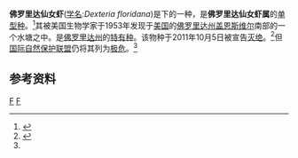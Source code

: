 {{Speciesbox
| taxon = Dexteria
| status = CR
| status_system = iucn2.3
| status_ref = <ref name=IUCN>{{IUCN2010 |assessors=Inland Water Crustacean Specialist Group |year=1996 |version=2.3 |title=Dexteria floridana |id=6519 |downloaded=Nov. 18, 2015}}</ref>
| genus_authority = Brtek, 1965<ref name="ITIS">{{ITIS |id=83741 |taxon=''Dexteria'' Brtek, 1965 |accessdate=January 11, 2012}}</ref>
| species = '''佛罗里达仙女虾 ''D. floridana'''''
| binomial = ''Dexteria floridana''
| binomial_authority = ({{le|Ralph W. Dexter|Ralph W. Dexter|Dexter}}, 1953)<ref name="ITIS"/>
| synonyms = ''Eubranchipus floridana'' <small>Dexter, 1953</small>
}}
'''佛罗里达仙女虾'''([[学名|学名]]:''Dexteria floridana'')是{{le|丰年虫科|Chirocephalidae}}下的一种，是'''佛罗里达仙女虾属'''的[[单型种|单型种]]。<ref name="Rogers">{{cite journal |title=A morphological re-evaluation of the anostracan families Linderiellidae and Polyartemiidae, with a redescription of the linderiellid ''Dexteria floridana'' (Dexter 1956) (Crustacea: Branchiopoda) |journal=[[Hydrobiologia|Hydrobiologia]] |volume=486 |issue=1 |year=2002 |doi=10.1023/A:1021326129460 |pages=57–61 |author=D. Christopher Rogers}}</ref>其被美国生物学家{{le|拉尔夫·W·德克斯特|Ralph W. Dexter}}于1953年发现于[[美国|美国]]的[[佛罗里达州|佛罗里达州]][[盖恩斯维尔|盖恩斯维尔]]南部的一个水塘之中。是[[佛罗里达州|佛罗里达州]]的[[特有种|特有种]]。该物种于2011年10月5日被宣告[[灭绝|灭绝]]。<ref name="FL">{{cite news |url=http://www.biologicaldiversity.org/news/press_releases/2011/florida-extinct-species-10-05-2011.html |title=Two Florida species declared extinct: endangered species review too late to save South Florida rainbow snake, Florida fairy shrimp |publisher=[[Center_for_Biological_Diversity|Center for Biological Diversity]] |date=October 5, 2011 |accessdate=January 11, 2012 |archive-date=2019-08-03 |archive-url=https://web.archive.org/web/20190803062633/https://www.biologicaldiversity.org/news/press_releases/2011/florida-extinct-species-10-05-2011.html |dead-url=yes }}</ref>但[[国际自然保护联盟|国际自然保护联盟]]仍将其列为[[极危|极危]]。<ref name=IUCN/>

==参考资料==
{{reflist}}

{{节肢动物小作品}}
{{Taxonbar}}
[[Category:單模屬甲殼動物|F]]
[[Category:丰年虫科|F]]